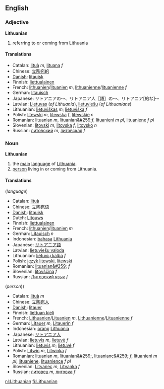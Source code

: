 ==English==

===Adjective===
'''Lithuanian'''

#referring to or coming from Lithuania

====Translations====
*Catalan: [[lituà]] ''m'', [[lituana]] ''f''
*Chinese: [[立陶宛的]]
*[[w:Danish language|Danish]]: [[litauisk]]
*Finnish: [[liettualainen]]
*French: [[lithuanien]]/[[lituanien]] ''m'', [[lithuanienne]]/[[lituanienne]] ''f''
*German: [[litauisch]]
*Japanese: リトアニアの～、リトアニア人［語］の～、リトアニア[的な]～
*Latvian: [[Lietuvas]] (''of Lithuania''), [[lietuviešu]] (''of Lithuanians'')
*Lithuanian: [[lietuviškas]] ''m''; [[lietuviška]] ''f''
*Polish: [[litewski]] ''m'', [[litewska]] ''f'', [[litewskie]] ''n''
*Romanian: [[lituanian]] ''m'', [[lituanian&#259;]]''f'', [[lituanieni]] ''m pl'', [[lituaniene]] ''f pl''
*Slovenian: [[litovski]] ''m'', [[litovska]] ''f'', [[litovsko]] ''n''
*Russian: [[литовский]] ''m'', [[литовская]] ''f''

===Noun===
'''Lithuanian'''

#the [[main]] [[language]] of [[Lithuania]].
#[[person]] living in or coming from Lithuania.

====Translations====
(''language'')
*Catalan: [[lituà]]
*Chinese: [[立陶宛语]]
*[[w:Danish language|Danish]]: [[litauisk]]
*Dutch: [[Litouws]]
*Finnish: [[liettualainen]]
*French: [[lithuanien]]/[[lituanien]] ''m''
*German: [[Litauisch]] ''n''
*Indonesian: [[bahasa]] [[Lithuania]]
*Japanese: [[リトアニア語]]
*Latvian: [[lietuviešu valoda]]
*Lithuanian: [[lietuvių kalba]] ''f''
*Polish: [[język litewski]], [[litewski]]
*Romanian: [[lituanian&#259;]] ''f''
*Slovenian: [[litovščina]] ''f''
*Russian: [[Литовский язык]] ''f''


(''person''))
*Catalan: [[lituà]] ''m''
*Chinese: [[立陶宛人]] 
*[[w:Danish language|Danish]]: [[litauer]]
*Finnish: [[liettuan kieli]]
*French: [[Lithuanien]]/[[Lituanien]] ''m'', [[Lithuanienne]]/[[Lituanienne]] ''f''
*German: [[Litauer]] ''m'', [[Litauerin]] ''f''
*Indonesian: [[orang]] [[Lithuania]]
*Japanese: [[リトアニア人]]
*Latvian: [[lietuvis]] ''m'', [[lietuvė]] ''f''
*Lithuanian: [[lietuvis]] ''m''; [[lietuvė]] ''f''
*Polish: [[Litwin]] ''m'', [[Litwinka]] ''f''
*Romanian: [[lituanian]] ''m'', [[lituanian&#259;]], [[lituanianc&#259;]] ''f'', [[lituanieni]] ''m pl'', [[lituaniene]], [[lituanience]] ''f pl''
*Slovenian: [[Litvanec]] ''m'', [[Litvanka]] ''f''
*Russian: [[литовец]] ''m'', [[литовка]] ''f''

[[nl:Lithuanian]]
[[fi:Lithuanian]]